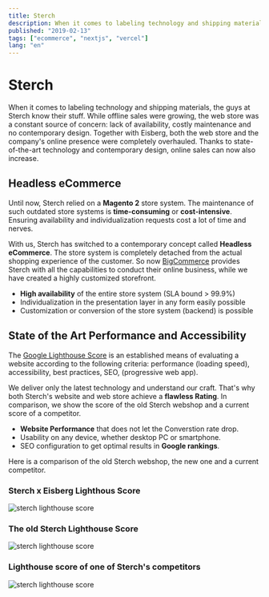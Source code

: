 ```yaml
---
title: Sterch
description: When it comes to labeling technology and shipping materials, the guys at Sterch know their stuff. To boost sales online as well, we have completely changed the online business.
published: "2019-02-13"
tags: ["ecommerce", "nextjs", "vercel"]
lang: "en"
---
```


<Head>
  <meta name="twitter:card" content="summary_large_image" />
  <meta name="twitter:site" content="@eisberg_io" />
  <meta name="twitter:creator" content="@eisberg_io" />
  <meta property="og:title" content="Eisberg x Sterch" />
  <meta
    property="og:description"
    content="When it comes to labeling technology and shipping materials, the guys at Sterch know their stuff. To boost sales online as well, we have completely changed the online business."
  />
  <meta property="og:image" content="https://eisberg.io/sterch_seo.png" />
</Head>

<ClientHeader
  duration="4 Month"
  stack="React, Nextjs, BigCommerce"
  link="https://sterch.de"
/>

# Sterch

When it comes to labeling technology and shipping materials, the guys at Sterch know their stuff. While offline sales were growing, the web store was a constant source of concern: lack of availability, costly maintenance and no contemporary design.
Together with Eisberg, both the web store and the company's online presence were completely overhauled. Thanks to state-of-the-art technology and contemporary design, online sales can now also increase.

## Headless eCommerce

Until now, Sterch relied on a **Magento 2** store system. The maintenance of such outdated store systems is **time-consuming** or **cost-intensive**. Ensuring availability and individualization requests cost a lot of time and nerves.

With us, Sterch has switched to a contemporary concept called **Headless eCommerce**. The store system is completely detached from the actual shopping experience of the customer. So now [BigCommerce](https://www.bigcommerce.com/) provides Sterch with all the capabilities to conduct their online business, while we have created a highly customized storefront.

- **High availability** of the entire store system (SLA bound > 99.9%)
- Individualization in the presentation layer in any form easily possible
- Customization or conversion of the store system (backend) is possible

## State of the Art Performance and Accessibility

The [Google Lighthouse Score](https://youtu.be/mLjxXPHuIJo) is an established means of evaluating a website according to the following criteria: performance (loading speed), accessibility, best practices, SEO, (progressive web app).

We deliver only the latest technology and understand our craft. That's why both Sterch's website and web store achieve a **flawless Rating**. In comparison, we show the score of the old Sterch webshop and a current score of a competitor.

- **Website Performance** that does not let the Converstion rate drop.
- Usability on any device, whether desktop PC or smartphone.
- SEO configuration to get optimal results in **Google rankings**.

Here is a comparison of the old Sterch webshop, the new one and a current competitor.

### Sterch x Eisberg Lighthous Score

![sterch lighthouse score](/sterch_lighthouse_new.png)

### The old Sterch Lighthouse Score

![sterch lighthouse score](/sterch_lighthouse_old.png)

### Lighthouse score of one of Sterch's competitors

![sterch lighthouse score](/sterch_lighthouse_competitor.png)
